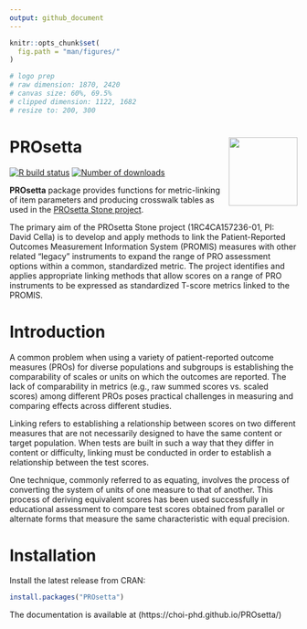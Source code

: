 ```yaml
---
output: github_document
---
```


```r
knitr::opts_chunk$set(
  fig.path = "man/figures/"
)

# logo prep
# raw dimension: 1870, 2420
# canvas size: 60%, 69.5%
# clipped dimension: 1122, 1682
# resize to: 200, 300

```

# PROsetta <img src="man/figures/logo.png" align="right" width="120px"/>

<!-- badges: start -->
[![R build status](https://github.com/choi-phd/PROsetta/actions/workflows/r.yml/badge.svg)](https://github.com/choi-phd/PROsetta/actions)
[![Number of downloads](https://cranlogs.r-pkg.org/badges/grand-total/PROsetta?color=lightgrey)](https://cran.r-project.org/package=PROsetta)
<!-- badges: end -->

**PROsetta** package provides functions for metric-linking of item parameters and producing crosswalk tables as used in the [PROsetta Stone project](https://www.prosettastone.org/).

The primary aim of the PROsetta Stone project (1RC4CA157236-01, PI: David Cella) is to develop and apply methods to link the Patient-Reported Outcomes Measurement Information System (PROMIS) measures with other related "legacy" instruments to expand the range of PRO assessment options within a common, standardized metric. The project identifies and applies appropriate linking methods that allow scores on a range of PRO instruments to be expressed as standardized T-score metrics linked to the PROMIS.

# Introduction

A common problem when using a variety of patient-reported outcome measures (PROs) for diverse populations and subgroups is establishing the comparability of scales or units on which the outcomes are reported. The lack of comparability in metrics (e.g., raw summed scores vs. scaled scores) among different PROs poses practical challenges in measuring and comparing effects across different studies.

Linking refers to establishing a relationship between scores on two different measures that are not necessarily designed to have the same content or target population. When tests are built in such a way that they differ in content or difficulty, linking must be conducted in order to establish a relationship between the test scores.

One technique, commonly referred to as equating, involves the process of converting the system of units of one measure to that of another. This process of deriving equivalent scores has been used successfully in educational assessment to compare test scores obtained from parallel or alternate forms that measure the same characteristic with equal precision.

# Installation

Install the latest release from CRAN:

```r
install.packages("PROsetta")
```

The documentation is available at (https://choi-phd.github.io/PROsetta/)
